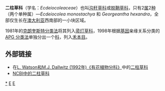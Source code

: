 {{Automatic taxobox
| taxon = Ecdeiocoleaceae
| image = 
| image_caption = 
| authority = D.F.Cutler & Airy Shaw
| subdivision_ranks = [[属|属]]
| subdivision = 
参见正文
}}
'''二柱草科'''（学名：''Ecdeiocoleaceae''）也叫[[沟秆草科|沟秆草科]]或[[脱鞘草科|脱鞘草科]]，只有2[[属|属]]2[[种|种]]（两个单种属）—''Ecdeiocolea monostachya'' 和 ''Georgeantha hexandra''，全部仅生长在[[澳大利亚|澳大利亚]]西南部的一小块区域。

1981年的[[克朗奎斯特分类法|克朗奎斯特分类法]]将其列入[[帚灯草科|帚灯草科]]，1998年根据[[基因|基因]]亲缘关系分类的[[APG_分类法|APG 分类法]]单独分出一个[[科|科]]，列入[[禾本目|禾本目]]。

==外部链接==
*在[https://web.archive.org/web/20070103200438/http://delta-intkey.com/angio/ L. Watson和M.J. Dallwitz (1992年)《有花植物分科》]中的[https://web.archive.org/web/20060424062225/http://delta-intkey.com/angio/www/ecdeioco.htm 二柱草科] 
*[http://www.ncbi.nlm.nih.gov/Taxonomy/Browser/wwwtax.cgi?mode=Tree&id=98867&lvl=3&lin=f&keep=1&srchmode=1&unlock NCBI中的二柱草科]{{Wayback|url=http://www.ncbi.nlm.nih.gov/Taxonomy/Browser/wwwtax.cgi?mode=Tree&id=98867&lvl=3&lin=f&keep=1&srchmode=1&unlock |date=20191205220953 }}
{{Taxonbar|from=Q131623}}

[[Category:二柱草科|*]]
[[Category:植物科名|E]]
[[Category:禾本目|E]]